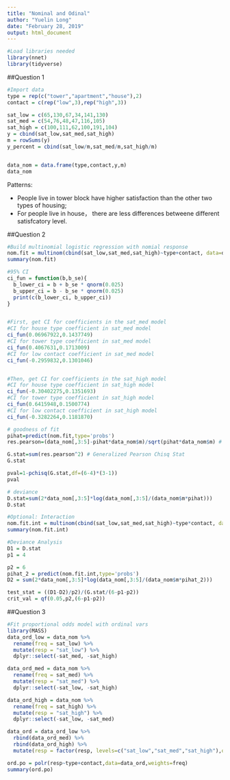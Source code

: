 ```yaml
---
title: "Nominal and Odinal"
author: "Yuelin Long"
date: "February 28, 2019"
output: html_document
---
```


```r
#Load libraries needed
library(nnet)
library(tidyverse)
```



##Question 1
```r
#Import data
type = rep(c("tower","apartment","house"),2)
contact = c(rep("low",3),rep("high",3))

sat_low = c(65,130,67,34,141,130)
sat_med = c(54,76,48,47,116,105)
sat_high = c(100,111,62,100,191,104)
y = cbind(sat_low,sat_med,sat_high)
m = rowSums(y)
y_percent = cbind(sat_low/m,sat_med/m,sat_high/m)


data_nom = data.frame(type,contact,y,m)
data_nom

```

Patterns:

+ People live in tower block have higher satisfaction than the other two types of housing;
+ For people live in house， there are less differences betweene different satisfcatory level.


##Question 2

```r
#Build multinomial logistic regression with nomial response
nom.fit = multinom(cbind(sat_low,sat_med,sat_high)~type+contact, data=data_nom)
summary(nom.fit)
```


```r
#95% CI
ci_fun = function(b,b_se){
  b_lower_ci = b + b_se * qnorm(0.025)
  b_upper_ci = b - b_se * qnorm(0.025)
  print(c(b_lower_ci, b_upper_ci))
}


#First, get CI for coefficients in the sat_med model
#CI for house type coefficient in sat_med model
ci_fun(0.06967922,0.1437749)
#CI for tower type coefficient in sat_med model
ci_fun(0.4067631,0.1713009)
#CI for low contact coefficient in sat_med model
ci_fun(-0.2959832,0.1301046)


#Then, get CI for coefficients in the sat_high model
#CI for house type coefficient in sat_high model
ci_fun(-0.30402275,0.1351693)
#CI for tower type coefficient in sat_high model
ci_fun(0.6415948,0.1500774)
#CI for low contact coefficient in sat_high model
ci_fun(-0.3282264,0.1181870)
```


```r
# goodness of fit
pihat=predict(nom.fit,type='probs') 
res.pearson=(data_nom[,3:5]-pihat*data_nom$m)/sqrt(pihat*data_nom$m) # pearson residuals 

G.stat=sum(res.pearson^2) # Generalized Pearson Chisq Stat
G.stat

pval=1-pchisq(G.stat,df=(6-4)*(3-1))
pval

# deviance
D.stat=sum(2*data_nom[,3:5]*log(data_nom[,3:5]/(data_nom$m*pihat)))
D.stat
```



```r
#Optional: Interaction
nom.fit.int = multinom(cbind(sat_low,sat_med,sat_high)~type*contact, data=data_nom)
summary(nom.fit.int)

#Deviance Analysis
D1 = D.stat
p1 = 4

p2 = 6
pihat_2 = predict(nom.fit.int,type='probs') 
D2 = sum(2*data_nom[,3:5]*log(data_nom[,3:5]/(data_nom$m*pihat_2)))

test_stat = ((D1-D2)/p2)/(G.stat/(6-p1-p2))
crit_val = qf(0.05,p2,(6-p1-p2))
```

##Question 3
```r
#Fit proportional odds model with ordinal vars
library(MASS)
data_ord_low = data_nom %>% 
  rename(freq = sat_low) %>% 
  mutate(resp = "sat_low") %>% 
  dplyr::select(-sat_med, -sat_high)

data_ord_med = data_nom %>% 
  rename(freq = sat_med) %>% 
  mutate(resp = "sat_med") %>% 
  dplyr::select(-sat_low, -sat_high)

data_ord_high = data_nom %>% 
  rename(freq = sat_high) %>% 
  mutate(resp = "sat_high") %>% 
  dplyr::select(-sat_low, -sat_med)

data_ord = data_ord_low %>% 
  rbind(data_ord_med) %>% 
  rbind(data_ord_high) %>% 
  mutate(resp = factor(resp, levels=c("sat_low","sat_med","sat_high"),ordered=T))

ord.po = polr(resp~type+contact,data=data_ord,weights=freq)
summary(ord.po)
```

